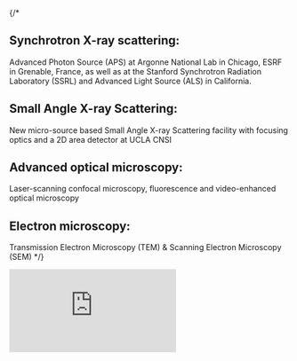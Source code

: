 {/*
## Synchrotron X-ray scattering:
Advanced Photon Source (APS) at Argonne National Lab in Chicago, ESRF in Grenable, France, as well as at the Stanford Synchrotron Radiation Laboratory (SSRL) and Advanced Light Source (ALS) in California.

## Small Angle X-ray Scattering:
New micro-source based Small Angle X-ray Scattering facility with focusing optics and a 2D area detector at UCLA CNSI

## Advanced optical microscopy:
Laser-scanning confocal microscopy, fluorescence and video-enhanced optical microscopy

## Electron microscopy:
Transmission Electron Microscopy (TEM) & Scanning Electron Microscopy (SEM)
*/}
<iframe
    src="https://www.fpbase.org/embedscope/xU3Z2K8ZeR4NPGHAKa9LwY/"
    frameborder="0"
    style={{
        'position': 'relative',
        'height': '100%',
        'width': '100%'
    }}
/>